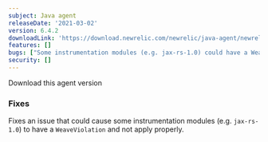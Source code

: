 ```yaml
---
subject: Java agent
releaseDate: '2021-03-02'
version: 6.4.2
downloadLink: 'https://download.newrelic.com/newrelic/java-agent/newrelic-agent/6.4.2/'
features: []
bugs: ["Some instrumentation modules (e.g. jax-rs-1.0) could have a WeaveViolation and not apply properly"]
security: []
---
```


<ButtonGroup>
  <ButtonLink
    role="button"
    to="https://download.newrelic.com/newrelic/java-agent/newrelic-agent/6.4.2/"
    variant="primary"
  >
    Download this agent version
  </ButtonLink>
</ButtonGroup>

### Fixes

Fixes an issue that could cause some instrumentation modules (e.g. `jax-rs-1.0`) to have a `WeaveViolation` and not apply properly.

